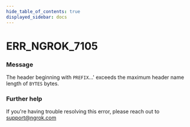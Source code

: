 ```yaml
---
hide_table_of_contents: true
displayed_sidebar: docs
---
```



# ERR_NGROK_7105

### Message
The header beginning with `PREFIX`...' exceeds the maximum header name length of `BYTES` bytes.

<ErrorDetails error='err_ngrok_7105' />


### Further help
If you're having trouble resolving this error, please reach out to [support@ngrok.com](mailto:support@ngrok.com?subject=Help%20with%20ERR_NGROK_7105)


